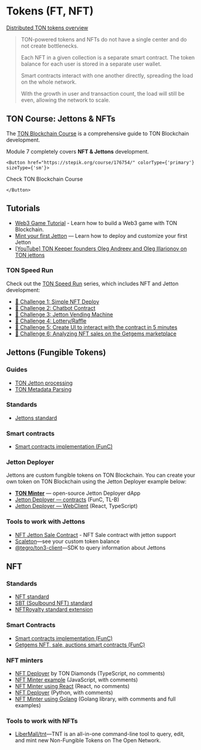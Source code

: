 
# Tokens (FT, NFT)

[Distributed TON tokens overview](https://telegra.ph/Scalable-DeFi-in-TON-03-30)

> TON-powered tokens and NFTs do not have a single center and do not create bottlenecks.
> 
> Each NFT in a given collection is a separate smart contract. The token balance for each user is stored in a separate user wallet.
> 
> Smart contracts interact with one another directly, spreading the load on the whole network.
> 
> With the growth in user and transaction count, the load will still be even, allowing the network to scale.

## TON Course: Jettons & NFTs

The [TON Blockchain Course](https://stepik.org/course/176754/) is a comprehensive guide to TON Blockchain development.

Module 7 completely covers __NFT & Jettons__ development.

````mdx-code-block 
<Button href="https://stepik.org/course/176754/" colorType={'primary'} sizeType={'sm'}>
````
Check TON Blockchain Course
````mdx-code-block 
</Button>
````

## Tutorials
* [Web3 Game Tutorial](/develop/dapps/tutorials/building-web3-game) - Learn how to build a Web3 game with TON Blockchain.
* [Mint your first Jetton](/develop/dapps/tutorials/jetton-minter/) — Learn how to deploy and customize your first Jetton
* [[YouTube] TON Keeper founders Oleg Andreev and Oleg Illarionov on TON jettons](https://www.youtube.com/watch?v=oEO29KmOpv4)

### TON Speed Run

Check out the [TON Speed Run](https://tonspeedrun.com/) series, which includes NFT and Jetton development:

  - [🚩 Challenge 1: Simple NFT Deploy](https://github.com/romanovichim/TONQuest1)
  - [🚩 Challenge 2: Chatbot Contract](https://github.com/romanovichim/TONQuest2)
  - [🚩 Challenge 3: Jetton Vending Machine](https://github.com/romanovichim/TONQuest3)
  - [🚩 Challenge 4: Lottery/Raffle](https://github.com/romanovichim/TONQuest4)
  - [🚩 Challenge 5: Create UI to interact with the contract in 5 minutes](https://github.com/romanovichim/TONQuest5)
  - [🚩 Challenge 6: Analyzing NFT sales on the Getgems marketplace](https://github.com/romanovichim/TONQuest6)


## Jettons (Fungible Tokens)

### Guides
* [TON Jetton processing](/develop/dapps/asset-processing/jettons.md)
* [TON Metadata Parsing](/develop/dapps/asset-processing/metadata.md)

### Standards

* [Jettons standard](https://github.com/ton-blockchain/TEPs/blob/master/text/0074-jettons-standard.md)

### Smart contracts

* [Smart contracts implementation (FunC)](https://github.com/ton-blockchain/token-contract/)

### Jetton Deployer

Jettons are custom fungible tokens on TON Blockchain. You can create your own token on TON Blockchain using the Jetton Deployer example below:

* **[TON Minter](https://minter.ton.org/)** — open-source Jetton Deployer dApp
* [Jetton Deployer — contracts](https://github.com/ton-defi-org/jetton-deployer-contracts) (FunC, TL-B)
* [Jetton Deployer — WebClient](https://github.com/ton-defi-org/jetton-deployer-webclient) (React, TypeScript)

### Tools to work with Jettons

* [NFT Jetton Sale Contract](https://github.com/dvlkv/nft-jetton-sale-smc) - NFT Sale contract with jetton support
* [Scaleton](http://scaleton.io)—see your custom token balance
* [@tegro/ton3-client](https://github.com/TegroTON/ton3-client#jettons-example)—SDK to query information about Jettons

## NFT

### Standards

* [NFT standard](https://github.com/ton-blockchain/TEPs/blob/master/text/0062-nft-standard.md)
* [SBT (Soulbound NFT) standard](https://github.com/ton-blockchain/TEPs/blob/master/text/0085-sbt-standard.md)
* [NFTRoyalty standard extension](https://github.com/ton-blockchain/TEPs/blob/master/text/0066-nft-royalty-standard.md)


### Smart Contracts

* [Smart contracts implementation (FunC)](https://github.com/ton-blockchain/token-contract/)
* [Getgems NFT, sale, auctions smart contracts (FunC)](https://github.com/getgems-io/nft-contracts)

### NFT minters

* [NFT Deployer](https://github.com/tondiamonds/ton-nft-deployer) by TON Diamonds (TypeScript, no comments)
* [NFT Minter example](https://github.com/ton-foundation/token-contract/tree/main/nft/web-example) (JavaScript, with comments)
* [NFT Minter using React](https://github.com/tonbuilders/tonbuilders-minter) (React, no comments)
* [NFT Deployer](https://github.com/anomaly-guard/nft-deployer) (Python, with comments)
* [NFT Minter using Golang](https://github.com/xssnick/tonutils-go#nft) (Golang library, with comments and full examples)

### Tools to work with NFTs

* [LiberMall/tnt](https://github.com/LiberMall/tnt)—TNT is an all-in-one command-line tool to query, edit, and mint new Non-Fungible Tokens on The Open Network.
